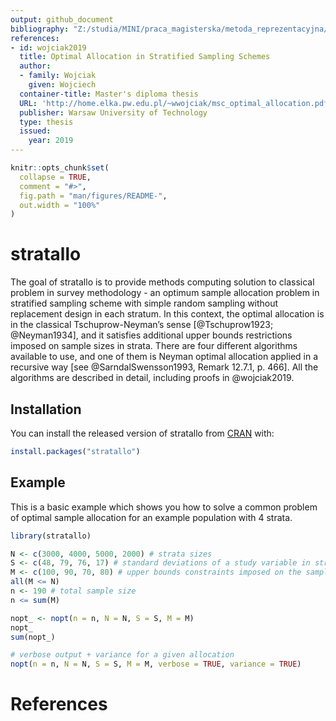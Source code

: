 ---
output: github_document
bibliography: "Z:/studia/MINI/praca_magisterska/metoda_reprezentacyjna/thesis/references.bib"
references:
- id: wojciak2019
  title: Optimal Allocation in Stratified Sampling Schemes
  author:
  - family: Wojciak
    given: Wojciech
  container-title: Master's diploma thesis
  URL: 'http://home.elka.pw.edu.pl/~wwojciak/msc_optimal_allocation.pdf'
  publisher: Warsaw University of Technology
  type: thesis
  issued:
    year: 2019
---

<!-- README.md is generated from README.Rmd. Please edit that file -->

```{r, include = FALSE}
knitr::opts_chunk$set(
  collapse = TRUE,
  comment = "#>",
  fig.path = "man/figures/README-",
  out.width = "100%"
)
```

# stratallo

<!-- badges: start -->
<!-- badges: end -->

The goal of stratallo is to provide methods computing solution to classical problem in survey methodology - an optimum sample allocation problem in stratified sampling scheme with simple random sampling without replacement design in each stratum. In this context, the optimal allocation is in the classical Tschuprow-Neyman's sense [@Tschuprow1923; @Neyman1934], and it satisfies additional upper bounds restrictions imposed on sample sizes in strata. There are four different algorithms available to use, and one of them is Neyman optimal allocation applied in a recursive way [see @SarndalSwensson1993, Remark 12.7.1, p. 466]. All the algorithms are described in detail, including proofs in @wojciak2019.

## Installation

You can install the released version of stratallo from [CRAN](https://CRAN.R-project.org) with:

``` r
install.packages("stratallo")
```

## Example

This is a basic example which shows you how to solve a common problem of optimal sample allocation for an example population with 4 strata.

```{r example}
library(stratallo)

N <- c(3000, 4000, 5000, 2000) # strata sizes
S <- c(48, 79, 76, 17) # standard deviations of a study variable in strata
M <- c(100, 90, 70, 80) # upper bounds constraints imposed on the sample sizes in strata
all(M <= N) 
n <- 190 # total sample size
n <= sum(M)

nopt_ <- nopt(n = n, N = N, S = S, M = M)
nopt_
sum(nopt_)

# verbose output + variance for a given allocation
nopt(n = n, N = N, S = S, M = M, verbose = TRUE, variance = TRUE)

```

# References
